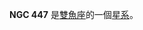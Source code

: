 {{NGCInfoBox
|NGCID=NGC 447|發現者=德亞瑞司特|發現日期=1861年10月8日|其他編號=IC 1656, UGC 804, MCG 5-4-6|曆元=J2000.0|赤經=1時15分37.9秒|赤緯=33°3'59"
|星座=雙魚座
|星體=星系|星等=13.6|表面亮度=15.2|藍等=14.5}}

'''NGC 447''' 是[[雙魚座|雙魚座]]的一個[[星系|星系]]。

{{NGCReference|447}}
{{Catalogs|NGC=447}}

{{Galaxy-stub}}